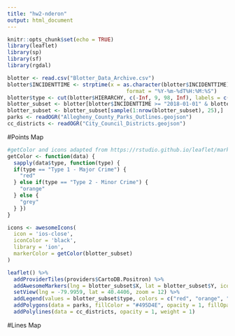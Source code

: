 ```yaml
---
title: "hw2-nderon"
output: html_document
---
```


```r
knitr::opts_chunk$set(echo = TRUE)
library(leaflet)
library(sp)
library(sf)
library(rgdal)
```

```r
blotter <- read.csv("Blotter_Data_Archive.csv")
blotter$INCIDENTTIME <- strptime(x = as.character(blotter$INCIDENTTIME),
                                      format = "%Y-%m-%dT%H:%M:%S")
blotter$type <- cut(blotter$HIERARCHY, c(-Inf, 9, 98, Inf), labels = c("Type 1 - Major Crime", "Type 2 - Minor Crime", "No Data or None"))
blotter_subset <- blotter[blotter$INCIDENTTIME >= "2018-01-01" & blotter$INCIDENTTIME <= "2018-12-31" & blotter$X <= -78 & blotter$Y >= 39 & !is.na(blotter$type),]
blotter_subset <- blotter_subset[sample(1:nrow(blotter_subset), 25),]
parks <- readOGR("Allegheny_County_Parks_Outlines.geojson")
cc_districts <- readOGR("City_Council_Districts.geojson")
```

#Points Map
```r
#getColor and icons adapted from https://rstudio.github.io/leaflet/markers.html
getColor <- function(data) {
  sapply(data$type, function(type) {
  if(type == "Type 1 - Major Crime") {
    "red"
  } else if(type == "Type 2 - Minor Crime") {
    "orange"
  } else {
    "grey"
  } })
}

icons <- awesomeIcons(
  icon = 'ios-close',
  iconColor = 'black',
  library = 'ion',
  markerColor = getColor(blotter_subset)
)

leaflet() %>%
  addProviderTiles(providers$CartoDB.Positron) %>%
  addAwesomeMarkers(lng = blotter_subset$X, lat = blotter_subset$Y, icon = icons) %>%
  setView(lng = -79.9959, lat = 40.4406, zoom = 12) %>%
  addLegend(values = blotter_subset$type, colors = c("red", "orange", "grey"), labels = levels(blotter_subset$type)) %>%
  addPolygons(data = parks, fillColor = "#495D4E", opacity = 1, fillOpacity = 0.5) %>%
  addPolylines(data = cc_districts, opacity = 1, weight = 1)
```

#Lines Map
```r

```

